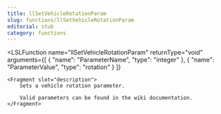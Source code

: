 ```yaml
---
title: llSetVehicleRotationParam
slug: functions/llSetVehicleRotationParam
editorial: stub
category: functions
---
```


<LSLFunction
	name="llSetVehicleRotationParam"
	returnType="void"
	arguments={[
	{
		"name": "ParameterName",
		"type": "integer"
	},
	{
		"name": "ParameterValue",
		"type": "rotation"
	}
]}
>
	<Fragment slot="description">
		Sets a vehicle rotation parameter.
		
		Valid parameters can be found in the wiki documentation.
	</Fragment>
</LSLFunction>
